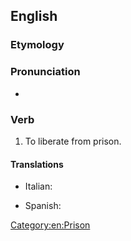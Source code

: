 ==English==

===Etymology===
{{prefix|en|dis|incarcerate}}

===Pronunciation===
* {{audio|en|en-us-disincarcerate.ogg|Audio (US)}}

===Verb===
{{en-verb}}

# {{lb|en|obsolete|transitive}} To liberate from prison.

====Translations====
{{trans-top|liberate from prison}}
* Italian: {{t+|it|scarcerare}}
{{trans-mid}}
* Spanish: {{t|es|desincarcerar}}
{{trans-bottom}}

[[Category:en:Prison]]